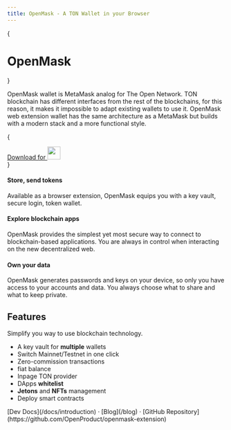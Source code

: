 ```yaml
---
title: OpenMask - A TON Wallet in your Browser
---
```



{<h1 className="text-center font-extrabold md:text-5xl mt-8">OpenMask</h1>}

<Bleed><Features/></Bleed>

OpenMask wallet is MetaMask analog for The Open Network.
TON blockchain has different interfaces from the rest of the blockchains, for this reason,
it makes it impossible to adapt existing wallets to use it. OpenMask web extension wallet has the same architecture
as a MetaMask but builds with a modern stack and a more functional style.

{

<div className="mt-16 mb-20 text-center">
  <a href="https://chrome.google.com/webstore/detail/openmask/penjlddjkjgpnkllboccdgccekpkcbin" target="_blank" className="py-3 px-5 rounded-3xl bg-[#88d3ff] text-black text-lg font-bold inline-flex gap-3 no-underline">
    Download for <img src="/chrome.png" width="30" />
  </a>
</div>
}

<Example1 />

#### Store, send tokens

Available as a browser extension, OpenMask equips you with a key vault, secure login, token wallet.

#### Explore blockchain apps

OpenMask provides the simplest yet most secure way to connect to blockchain-based applications.
You are always in control when interacting on the new decentralized web.

#### Own your data

OpenMask generates passwords and keys on your device, so only you have access to your accounts and data.
You always choose what to share and what to keep private.

<Example2 />

## Features

Simplify you way to use blockchain technology.

- A key vault for **multiple** wallets
- Switch Mainnet/Testnet in one click
- Zero-commission transactions
- fiat balance
- Inpage TON provider
- DApps **whitelist**
- **Jetons** and **NFTs** management
- Deploy smart contracts

<div className="mt-16 mb-20 text-center">
  [Dev Docs](/docs/introduction) · [Blog](/blog) · [GitHub Repository](https://github.com/OpenProduct/openmask-extension)
</div>
